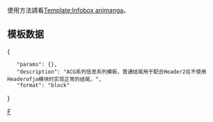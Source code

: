 {{Documentation subpage}}
{{High-use|5863}}

<div class="messagebox standard-talk">使用方法請看[[Template:Infobox animanga]]。</div>

== 模板数据 ==

<templatedata>
{
	"params": {},
	"description": "ACG系列信息系列模板，普通结尾用于配合Header2在不使用Headerofja模块时实现正常的结尾。",
	"format": "block"
}
</templatedata>

<includeonly>
[[Category:Infobox animanga|F]]
</includeonly>
